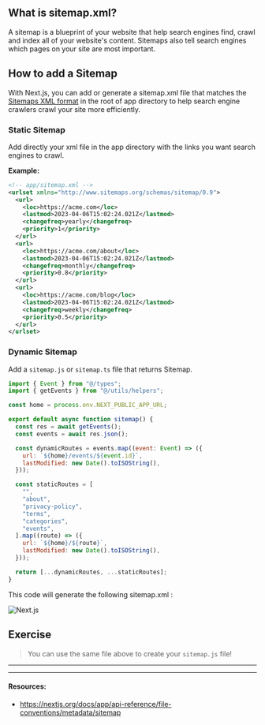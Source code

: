 ## What is sitemap.xml?

A sitemap is a blueprint of your website that help search engines find, crawl and index all of your website's content. Sitemaps also tell search engines which pages on your site are most important.

## How to add a Sitemap

With Next.js, you can add or generate a sitemap.xml file that matches the [Sitemaps XML format](https://www.sitemaps.org/protocol.html) in the root of app directory to help search engine crawlers crawl your site more efficiently.

### Static Sitemap

Add directly your xml file in the app directory with the links you want search engines to crawl.

**Example:**

```xml
<!-- app/sitemap.xml -->
<urlset xmlns="http://www.sitemaps.org/schemas/sitemap/0.9">
  <url>
    <loc>https://acme.com</loc>
    <lastmod>2023-04-06T15:02:24.021Z</lastmod>
    <changefreq>yearly</changefreq>
    <priority>1</priority>
  </url>
  <url>
    <loc>https://acme.com/about</loc>
    <lastmod>2023-04-06T15:02:24.021Z</lastmod>
    <changefreq>monthly</changefreq>
    <priority>0.8</priority>
  </url>
  <url>
    <loc>https://acme.com/blog</loc>
    <lastmod>2023-04-06T15:02:24.021Z</lastmod>
    <changefreq>weekly</changefreq>
    <priority>0.5</priority>
  </url>
</urlset>

```

### Dynamic Sitemap

Add a `sitemap.js` or `sitemap.ts` file that returns Sitemap.

```js
import { Event } from "@/types";
import { getEvents } from "@/utils/helpers";

const home = process.env.NEXT_PUBLIC_APP_URL;

export default async function sitemap() {
  const res = await getEvents();
  const events = await res.json();

  const dynamicRoutes = events.map((event: Event) => ({
    url: `${home}/events/${event.id}`,
    lastModified: new Date().toISOString(),
  }));

  const staticRoutes = [
    "",
    "about",
    "privacy-policy",
    "terms",
    "categories",
    "events",
  ].map((route) => ({
    url: `${home}/${route}`,
    lastModified: new Date().toISOString(),
  }));

  return [...dynamicRoutes, ...staticRoutes];
}
```

This code will generate the following sitemap.xml :

![Next.js](../../images/sitemap.PNG)

## Exercise

> You can use the same file above to create your `sitemap.js` file!

---

---

#### Resources:

- https://nextjs.org/docs/app/api-reference/file-conventions/metadata/sitemap
